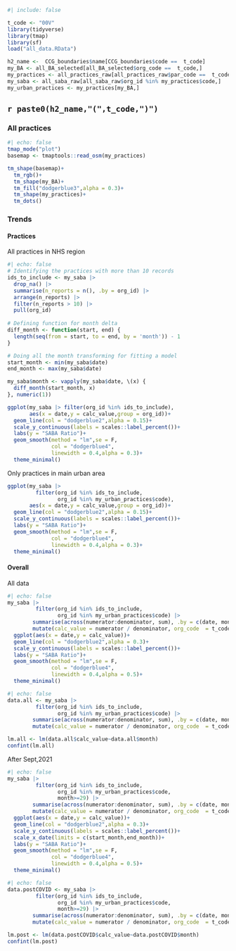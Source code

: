 ```r
#| include: false

t_code <- "00V"
library(tidyverse)
library(tmap)
library(sf)
load("all_data.RData")

h2_name <-  CCG_boundaries$name[CCG_boundaries$code ==  t_code]
my_BA <- all_BA_selected[all_BA_selected$org_code ==  t_code,]
my_practices <- all_practices_raw[all_practices_raw$par_code ==  t_code, ]
my_saba <- all_saba_raw[all_saba_raw$org_id %in% my_practices$code,]
my_urban_practices <- my_practices[my_BA,]

```



## `r paste0(h2_name,"(",t_code,")")`

### All practices

```r
#| echo: false
tmap_mode("plot")
basemap <- tmaptools::read_osm(my_practices)

tm_shape(basemap)+
  tm_rgb()+
  tm_shape(my_BA)+
  tm_fill("dodgerblue3",alpha = 0.3)+
  tm_shape(my_practices)+
  tm_dots()
```


### Trends

#### Practices

All practices in NHS region
```r
#| echo: false
# Identifying the practices with more than 10 records
ids_to_include <- my_saba |>
  drop_na() |>
  summarise(n_reports = n(), .by = org_id) |>
  arrange(n_reports) |>
  filter(n_reports > 10) |>
  pull(org_id)
      
# Defining function for month delta
diff_month <- function(start, end) {
  length(seq(from = start, to = end, by = 'month')) - 1
}

# Doing all the month transforming for fitting a model
start_month <- min(my_saba$date)
end_month <- max(my_saba$date)

my_saba$month <- vapply(my_saba$date, \(x) {
  diff_month(start_month, x)
}, numeric(1))

ggplot(my_saba |> filter(org_id %in% ids_to_include),
       aes(x = date,y = calc_value,group = org_id))+
  geom_line(col = "dodgerblue2",alpha = 0.15)+
  scale_y_continuous(labels = scales::label_percent())+
  labs(y = "SABA Ratio")+
  geom_smooth(method = "lm",se = F,
              col = "dodgerblue4",
              linewidth = 0.4,alpha = 0.3)+
  theme_minimal()
```

Only practices in main urban area
```r
ggplot(my_saba |>
         filter(org_id %in% ids_to_include,
                org_id %in% my_urban_practices$code),
       aes(x = date,y = calc_value,group = org_id))+
  geom_line(col = "dodgerblue2",alpha = 0.15)+
  scale_y_continuous(labels = scales::label_percent())+
  labs(y = "SABA Ratio")+
  geom_smooth(method = "lm",se = F,
              col = "dodgerblue4",
              linewidth = 0.4,alpha = 0.3)+
  theme_minimal()
```


#### Overall
All data
```r
#| echo: false
my_saba |>
         filter(org_id %in% ids_to_include,
                org_id %in% my_urban_practices$code) |>
        summarise(across(numerator:denominator, sum), .by = c(date, month)) |>
        mutate(calc_value = numerator / denominator, org_code  = t_code) |> 
  ggplot(aes(x = date,y = calc_value))+
  geom_line(col = "dodgerblue2",alpha = 0.3)+
  scale_y_continuous(labels = scales::label_percent())+
  labs(y = "SABA Ratio")+
  geom_smooth(method = "lm",se = F,
              col = "dodgerblue4",
              linewidth = 0.4,alpha = 0.5)+
  theme_minimal()
```

```r
#| echo: false
data.all <- my_saba |>
         filter(org_id %in% ids_to_include,
                org_id %in% my_urban_practices$code) |>
        summarise(across(numerator:denominator, sum), .by = c(date, month)) |>
        mutate(calc_value = numerator / denominator, org_code  = t_code)

lm.all <- lm(data.all$calc_value~data.all$month)
confint(lm.all)
```


After Sept,2021

```r
#| echo: false
my_saba |>
         filter(org_id %in% ids_to_include,
                org_id %in% my_urban_practices$code,
                month>=29) |>
        summarise(across(numerator:denominator, sum), .by = c(date, month)) |>
        mutate(calc_value = numerator / denominator, org_code  = t_code) |> 
  ggplot(aes(x = date,y = calc_value))+
  geom_line(col = "dodgerblue2",alpha = 0.3)+
  scale_y_continuous(labels = scales::label_percent())+
  scale_x_date(limits = c(start_month,end_month))+
  labs(y = "SABA Ratio")+
  geom_smooth(method = "lm",se = F,
              col = "dodgerblue4",
              linewidth = 0.4,alpha = 0.5)+
  theme_minimal()
```


```r
#| echo: false
data.postCOVID <- my_saba |>
         filter(org_id %in% ids_to_include,
                org_id %in% my_urban_practices$code,
                month>=29) |>
        summarise(across(numerator:denominator, sum), .by = c(date, month)) |>
        mutate(calc_value = numerator / denominator, org_code  = t_code)

lm.post <- lm(data.postCOVID$calc_value~data.postCOVID$month)
confint(lm.post)
```


